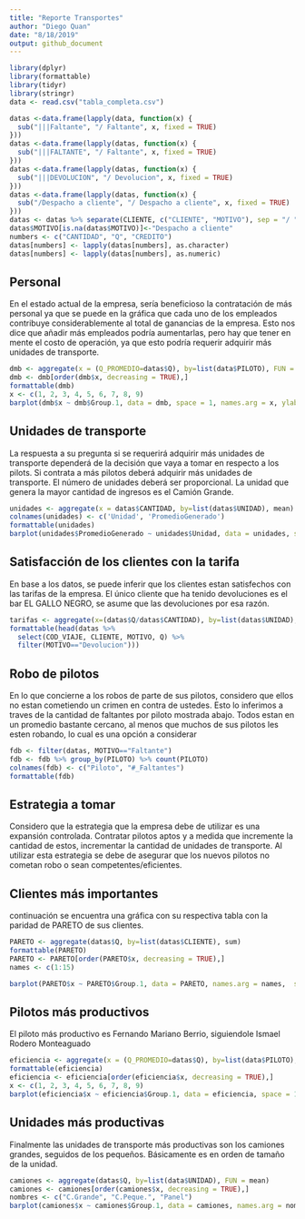 ---
title: "Reporte Transportes"
author: "Diego Quan"
date: "8/18/2019"
output: github_document
---

```{r cache=TRUE, include=FALSE}
library(dplyr)
library(formattable)
library(tidyr)
library(stringr)
data <- read.csv("tabla_completa.csv")

datas <-data.frame(lapply(data, function(x) {
  sub("|||Faltante", "/ Faltante", x, fixed = TRUE) 
}))
datas <-data.frame(lapply(datas, function(x) {
  sub("|||FALTANTE", "/ Faltante", x, fixed = TRUE) 
}))
datas <-data.frame(lapply(datas, function(x) {
  sub("|||DEVOLUCION", "/ Devolucion", x, fixed = TRUE) 
}))
datas <-data.frame(lapply(datas, function(x) {
  sub("/Despacho a cliente", "/ Despacho a cliente", x, fixed = TRUE) 
}))
datas <- datas %>% separate(CLIENTE, c("CLIENTE", "MOTIVO"), sep = "/ ")
datas$MOTIVO[is.na(datas$MOTIVO)]<-"Despacho a cliente"
numbers <- c("CANTIDAD", "Q", "CREDITO")
datas[numbers] <- lapply(datas[numbers], as.character)
datas[numbers] <- lapply(datas[numbers], as.numeric)
```
## Personal
En el estado actual de la empresa, sería beneficioso la contratación de más personal ya que se puede en la gráfica que cada uno de los empleados contribuye considerablemente al total de ganancias de la empresa. Esto nos dice que añadir más empleados podría aumentarlas, pero hay que tener en mente el costo de operación, ya que esto podría requerir adquirir más unidades de transporte.
```{r cache=TRUE, echo=FALSE}
dmb <- aggregate(x = (Q_PROMEDIO=datas$Q), by=list(data$PILOTO), FUN = sum)
dmb <- dmb[order(dmb$x, decreasing = TRUE),] 
formattable(dmb)
x <- c(1, 2, 3, 4, 5, 6, 7, 8, 9)
barplot(dmb$x ~ dmb$Group.1, data = dmb, space = 1, names.arg = x, ylab = 'Suma en Q', xlab = 'Piloto', col = grey.colors(9), main="Ingresos generados por piloto")
```



## Unidades de transporte
La respuesta a su pregunta si se requerirá adquirir más unidades de transporte dependerá de la decisión que vaya a tomar en respecto a los pilots. Si contrata a más pilotos deberá adquirir más unidades de transporte. El número de unidades deberá ser proporcional. La unidad que genera la mayor cantidad de ingresos es el Camión Grande.
```{r cache=TRUE, echo=FALSE}
unidades <- aggregate(x = datas$CANTIDAD, by=list(datas$UNIDAD), mean)
colnames(unidades) <- c('Unidad', 'PromedioGenerado')
formattable(unidades)
barplot(unidades$PromedioGenerado ~ unidades$Unidad, data = unidades, space = 1, ylab = 'Promedio generado por unidad', xlab = 'Unidad', col = rainbow(3), main=("Promedio de ingresos por unidad de transporte"))
```



## Satisfacción de los clientes con la tarifa
En base a los datos, se puede inferir que los clientes estan satisfechos con las tarifas de la empresa. El único cliente que ha tenido devoluciones es el bar EL GALLO NEGRO, se asume que las devoluciones por esa razón.
```{r cache=TRUE, echo=FALSE}
tarifas <- aggregate(x=(datas$Q/datas$CANTIDAD), by=list(datas$UNIDAD), sum)
formattable(head(datas %>%
  select(COD_VIAJE, CLIENTE, MOTIVO, Q) %>%
  filter(MOTIVO=="Devolucion")))
```


## Robo de pilotos
En lo que concierne a los robos de parte de sus pilotos, considero que ellos no estan cometiendo un crimen en contra de ustedes. Esto lo inferimos a traves de la cantidad de faltantes por piloto mostrada abajo. Todos estan en un promedio bastante cercano, al menos que muchos de sus pilotos les esten robando, lo cual es una opción a considerar 
```{r cache=TRUE, echo=FALSE}
fdb <- filter(datas, MOTIVO=="Faltante")
fdb <- fdb %>% group_by(PILOTO) %>% count(PILOTO)
colnames(fdb) <- c("Piloto", "#_Faltantes")
formattable(fdb)
```


## Estrategia a tomar
Considero que la estrategia que la empresa debe de utilizar es una expansión controlada. Contratar pilotos aptos y a medida que incremente la cantidad de estos, incrementar la cantidad de unidades de transporte. Al utilizar esta estrategia se debe de asegurar que los nuevos pilotos no cometan robo o sean competentes/eficientes.


## Clientes más importantes
 continuación se encuentra una gráfica con su respectiva tabla con la paridad de PARETO de sus clientes.
```{r cache=TRUE, echo=FALSE}
PARETO <- aggregate(datas$Q, by=list(datas$CLIENTE), sum)
formattable(PARETO)
PARETO <- PARETO[order(PARETO$x, decreasing = TRUE),]
names <- c(1:15)

barplot(PARETO$x ~ PARETO$Group.1, data = PARETO, names.arg = names,  space = 1, ylab = 'Suma en Q', xlab = 'Clientes', col = heat.colors(15))
```


## Pilotos más productivos

El piloto más productivo es Fernando Mariano Berrio, siguiendole Ismael Rodero Monteaguado
```{r cache=TRUE, echo=FALSE}
eficiencia <- aggregate(x = (Q_PROMEDIO=datas$Q), by=list(data$PILOTO), FUN = sum)
formattable(eficiencia)
eficiencia <- eficiencia[order(eficiencia$x, decreasing = TRUE),] 
x <- c(1, 2, 3, 4, 5, 6, 7, 8, 9)
barplot(eficiencia$x ~ eficiencia$Group.1, data = eficiencia, space = 1, names.arg = x, ylab = 'Piloto', xlab = 'Suma', col = grey.colors(9), horiz = TRUE)
```

## Unidades más productivas
Finalmente las unidades de transporte más productivas son los camiones grandes, seguidos de los pequeños. Básicamente es en orden de tamaño de la unidad.
```{r cache=TRUE, echo=FALSE}
camiones <- aggregate(datas$Q, by=list(data$UNIDAD), FUN = mean)
camiones <- camiones[order(camiones$x, decreasing = TRUE),] 
nombres <- c("C.Grande", "C.Peque.", "Panel")
barplot(camiones$x ~ camiones$Group.1, data = camiones, names.arg = nombres, space = 1, ylab = 'Piloto', xlab = 'Suma', col = terrain.colors(3), horiz = TRUE)
```